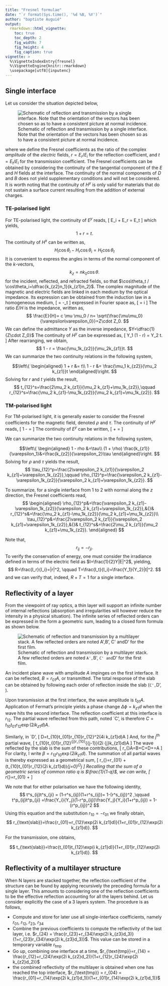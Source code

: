 ```yaml
---
title: "Fresnel formulae"
date: "`r format(Sys.time(), '%d %B, %Y')`"
author: "baptiste Auguié"
output:
  rmarkdown::html_vignette:
    toc: true
    toc_depth: 2
    fig_width: 7
    fig_height: 4
    fig_caption: true
vignette: >
  %\VignetteIndexEntry{fresnel}
  %\VignetteEngine{knitr::rmarkdown}
  \usepackage[utf8]{inputenc}
---
```


## Single interface

Let us consider the situation depicted below, 

![Schematic of reflection and transmission by a single interface. Note that the orientation of the vectors has been chosen so as to have a  consistent picture at normal incidence.](interface.png)

where we define the Fresnel coefficients as the ratio of the complex _amplitude_ of the _electric_ fields, $r= E_r/E_i$ for the reflection coefficient, and $t= E_t/E_i$ for the transmission coefficient. The Fresnel coefficients can be obtained by considering the continuity of the tangential component of the $E$ and $H$ fields at the interface. The continuity of the normal components of $D$ and $B$ does not yield supplementary conditions and will not be considered. It is worth noting that the continuity of $H^y$ is only valid for materials that do not sustain a surface current resulting from the addition of external charges. 

### TE-polarised light

For TE-polarised light, the continuity of $E^y$ reads,
\[
E_i + E_r  = E_t
\]
which yields,
$$
  1+r =t.
$$
The continuity of $H^x$ can be written as,
$$
H_i\cos\theta_i - H_r\cos\theta_i  = H_t\cos\theta_t
$$
It is convenient to express the angles in terms of the normal component of the $k$-vectors,
$$
  k_z = n k_0 \cos\theta.
$$
for the incident, reflected, and refracted fields, so that $\cos\theta_t / \cos\theta_i=\dfrac{k_{z2}n_1}{k_{z1}n_2}$. The complex magnitude of the magnetic and electric fields are linked in each medium by the optical impedance. Its expression can be obtained from the induction law in a homogeneous medium,
\[
\nabla\times\mathbf{E} = -\partial_t \mathbf{B}
\]
expressed in Fourier space\footnote{assuming here a homogeneous plane wave} as,
\[
\mathbf{k}\times \mathbf{E} = i\omega \mathbf{B}
\]
The ratio $E/H$ is the impedance, written as,
$$
  \frac{E}{H}= c \mu \mu_0 / n= \sqrt{\frac{\mu\mu_0}{\varepsilon\varepsilon_0}}=Z\cdot Z_0.
$$
We can define the admittance $Y$ as the inverse impedance, $Y=\dfrac{1}{Z\cdot Z_0}$
The continuity of $H^y$ can be expressed as,
\[
Y_1 (1 - r) =  Y_2 \frac{n_1k_{z2}}{n_2k_{z1}}t.
\]
After rearranging, we obtain,
$$
  1 - r = \frac{\mu_1k_{z2}}{\mu_2k_{z1}}t.
$$
We can summarize the two continuity relations in the following system,

$$\left\{
\begin{aligned}
1 + r &= t\\
1 - r &= \frac{\mu_1 k_{z2}}{\mu_2 k_{z1}}t
\end{aligned}\right.
$$
Solving for $r$ and $t$ yields the result,
$$
t_{12}^s=\frac{2\mu_2 k_{z1}}{\mu_2 k_{z1}+\mu_1k_{z2}},\qquad r_{12}^s=\frac{\mu_2 k_{z1}-\mu_1k_{z2}}{\mu_2 k_{z1}+\mu_1k_{z2}}.
$$

### TM-polarised light

For TM-polarised light, it is generally easier to consider the Fresnel coefficients for the magnetic field, denoted $\rho$ and $\tau$. The continuity of $H^y$ reads,
\[
1 - \rho = \tau
\]
The continuity of $E^y$ can be written,
\[
\frac{k_{z1}}{\varepsilon_1} + \rho \frac{k_{z1}}{\varepsilon_1} = \tau \frac{k_{z2}}{\varepsilon_2}
\]

We can summarize the two continuity relations in the following system,

$$\left\{
\begin{aligned}
1 - rho &=\tau\\
(1 + \rho) \frac{k_{z1}}{\varepsilon_1}&=\frac{k_{z2}}{\varepsilon_2}\tau
\end{aligned}\right.
$$
Solving for $\rho$ and $\tau$ yields the result,
$$
\tau_{12}^p=\frac{2\varepsilon_2 k_{z1}}{\varepsilon_2 k_{z1}+\varepsilon_1k_{z2}},\qquad 
\rho_{12}^p=\frac{\varepsilon_2 k_{z1}-\varepsilon_1k_{z2}}{\varepsilon_2 k_{z1}+\varepsilon_1k_{z2}}.
$$

To summarize, for a single interface from 1 to 2 with normal along the $z$ direction, the Fresnel coefficients read,
$$
	\begin{aligned}
	\rho_{12}^p&=\frac{\varepsilon_2 k_{z1}-\varepsilon_1k_{z2}}{\varepsilon_2 k_{z1}+\varepsilon_1k_{z2}},&{}& r_{12}^s&=\frac{\mu_2 k_{z1}-\mu_1k_{z2}}{\mu_2 k_{z1}+\mu_1k_{z2}}\\
	\tau_{12}^p&=\frac{2\varepsilon_2 k_{z1}}{\varepsilon_2 k_{z1}+\varepsilon_1k_{z2}},&{}& t_{12}^s&=\frac{2\mu_2 k_{z1}}{\mu_2 k_{z1}+\mu_1k_{z2}}.
	\end{aligned}
$$

Note that,
$$
	r_{ij}=-r_{ji}.
$$
To verify the conservation of energy, one must consider the irradiance defined in terms of the electric field as $I=\frac{1}{2}Y|E|^2$, yielding,
$$
  R=\frac{I_r}{I_i}=|r|^2, \qquad T=\frac{I_t}{I_i}=\frac{Y_1}{Y_2}|t|^2.
$$
and we can verify that, indeed, $R+T=1$ for a single interface.

## Reflectivity of a layer

From the viewpoint of ray optics, a thin layer will support an infinite number of internal reflections (absorption and irregularities will however reduce the intensity in a physical situation). The infinite series of reflected orders can be expressed in the form a geometric sum, leading to a closed form formula as shown below.

![Schematic of reflection and transmission by a multilayer stack. A few reflected orders are noted `A', `B', `C' and `D' for the first film.](stack.png)

An incident plane wave with amplitude $A$ impinges on the first interface. It can be reflected, $B=r_{01}A$, or transmitted. The total response of the slab can be obtained by following each order of reflection inside the slab (`C', `D', \dots).

Upon transmission at the first interface, the wave amplitude is $t_{01}A$. Application of Fermat's principle yields a phase change $\Delta \phi= k_{z1}d$ when the wave hits the second interface. The reflection coefficient at this interface is $r_{12}$. The partial wave reflected from this path, noted `C', is therefore $C=t_{10}t_{01}r_{12}\exp(2i k_{z1}d)A$.

Similarly, in `D', \[
	D=t_{10}t_{01}r_{10}r_{12}^2\exp(4i k_{z1}d)A
	\]
And, for the ${j^\text{th}}$ partial wave,
	\[
	t_{10}t_{01}r_{12}^{j}r_{10}^{{j-1}}\exp(2i {j}k_{z1}d)A
	\]
The wave reflected by the slab is the sum of these contributions,
	\[
	r_{\text{slab}}A=B+C+D+\dots=\left[r_{01}+t_{10}t_{01}r_{12}\sum_{j=0}^{\infty}r_{12}^jr_{10}^{j}\exp(2ji k_{z1} d)\right]A
	\]
For clarity, I write $\beta=r_{12}r_{10}\exp(2i k_{z1}d)$. The summation of all partial waves is thereby expressed as a geometrical sum,
	\[
	r_{\text{slab}}=r_{01} + \left(t_{10}t_{01}r_{12}\exp(2i k_{z1}d)\right)\sum_{j=0}^{\infty}\beta^j
	\]
Recalling that the sum of a geometric series of common ratio $q$ is $\frac{1}{1-q}$, we can write,
	\[
	r_{\text{slab}}=r_{01} + \frac{t_{10}t_{01}r_{12}\exp(2i k_{z1}d)}{1-r_{12}r_{10}\exp(2i k_{z1}d)}
	\]

We note that for either polarisation we have the following identity,
$$
	t^s_{ij}t^s_{ji}  = (1-r^s_{ij})(1+r^s_{ij})= 1-(r^s_{ij})^2 ,\qquad 
	t^p_{ij}t^p_{ji}  =\frac{Y_i}{Y_j}(1-r^p_{ij})\frac{Y_j}{Y_i}(1+r^p_{ij}) = 1-(r^p_{ij})^2
$$
Using this equation and the substitution $r_{10} = -r_{01}$ we finally obtain,
$$
		r_{\text{slab}}=\frac{r_{01}+r_{12}\exp(2i k_{z1}d)}{1+r_{01}r_{12}\exp(2i k_{z1}d)}.
$$

For the transmission, one obtains,

$$
		t_{\text{slab}}=\frac{t_{01}t_{12}\exp(i k_{z1}d)}{1+r_{01}r_{12}\exp(2i k_{z1}d)}.
$$


## Reflectivity of a multilayer structure

When N layers are stacked together, the reflection coefficient of the structure can be found by applying recursively the preceding formula for a single layer. This amounts to considering one of the reflection coefficients to be the effective reflection accounting for all the layers behind. Let us consider explicitly the case of a 3 layers system. The procedure is as follows,

* Compute and store for later use all single-interface coefficients, namely $r_{01}$, $r_{12}$, $r_{23}$, $r_{34}$
* Combine the previous coefficients to compute the reflectivity of the last layer, i.e. $r_{24} = \frac{r_{23}+r_{34}\exp(2i k_{z3}d_3)}{1+r_{23}r_{34}\exp(2i k_{z3}d_3)}$. This value can be stored in a temporary variable $r_{\text{tmp}}$
* Go up, combining one interface at a time, $r_{\text{tmp}}=r_{14} = \frac{r_{12}+r_{24}\exp(2i k_{z2}d_2)}{1+r_{12}r_{24}\exp(2i k_{z2}d_2)}$
* the combined reflectivity of the multilayer is obtained when one has reached the top interface, $r_{\text{tmp}} = r_{04} = \frac{r_{01}+r_{14}\exp(2i k_{z1}d_1)}{1+r_{01}r_{14}\exp(2i k_{z1}d_1)}$

